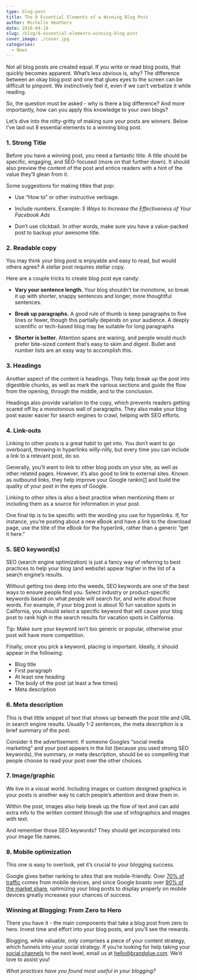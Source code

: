 ```yaml
---
type: blog-post
title: The 8 Essential Elements of a Winning Blog Post
author: Michelle Heathers
date: 2018-04-18
slug: /blog/8-essential-elements-winning-blog-post
cover_image: ./cover.jpg
categories:
  - News
---
```


Not all blog posts are created equal. If you write or read blog posts, that
quickly becomes apparent. What’s less obvious is, why? The difference between
an okay blog post and one that glues eyes to the screen can be difficult to
pinpoint. We instinctively feel it, even if we can’t verbalize it while
reading.

So, the question must be asked - why is there a big difference? And more
importantly, how can you apply this knowledge to your own blogs?

Let’s dive into the nitty-gritty of making sure your posts are winners. Below
I’ve laid out 8 essential elements to a winning blog post.

### 1. Strong Title

Before you have a winning post, you need a fantastic title. A title should be
specific, engaging, and SEO-focused (more on that further down). It should
also preview the content of the post and entice readers with a hint of the
value they’ll glean from it.

Some suggestions for making titles that pop:

- Use “How to” or other instructive verbiage.

- Include numbers. Example: _5 Ways to Increase the Effectiveness of Your Facebook Ads_

- Don’t use clickbait. In other words, make sure you have a value-packed post to backup your awesome title.

### 2. Readable copy

You may think your blog post is enjoyable and easy to read, but would others
agree? A stellar post requires stellar copy.

Here are a couple tricks to create blog post eye candy:

- **Vary your sentence length.** Your blog shouldn’t be monotone, so break it up with shorter, snappy sentences and longer, more thoughtful sentences.

- **Break up paragraphs.** A good rule of thumb is keep paragraphs to five lines or fewer, though this partially depends on your audience. A deeply scientific or tech-based blog may be suitable for long paragraphs

- **Shorter is better.** Attention spans are waning, and people would much prefer bite-sized content that’s easy to skim and digest. Bullet and number lists are an easy way to accomplish this.

### 3. Headings

Another aspect of the content is headings. They help break up the post into
digestible chunks, as well as mark the various sections and guide the flow
from the opening, through the middle, and to the conclusion.

Headings also provide variation to the copy, which prevents readers getting
scared off by a monotonous wall of paragraphs. They also make your blog post
easier easier for search engines to crawl, helping with SEO efforts.

### 4. Link-outs

Linking to other posts is a great habit to get into. You don’t want to go
overboard, throwing in hyperlinks willy-nilly, but every time you can include
a link to a relevant post, do so.

Generally, you’ll want to link to other blog posts on your site, as well as
other related pages. However, it’s also good to link to external sites. Known
as outbound links, they help improve your Google rankin][1]
and build the quality of your post in the eyes of Google.

Linking to other sites is also a best practice when mentioning them or
including them as a source for information in your post.

One final tip is to be specific with the wording you use for hyperlinks. If,
for instance, you’re posting about a new eBook and have a link to the download
page, use the title of the eBook for the hyperlink, rather than a generic “get
it here.”

### 5. SEO keyword(s)

SEO (search engine optimization) is just a fancy way of referring to best
practices to help your blog (and website) appear higher in the list of a
search engine’s results.

Without getting too deep into the weeds, SEO keywords are one of the best ways
to ensure people find you. Select industry or product-specific keywords based
on what people will search for, and write about those words. For example, if
your blog post is about 10 fun vacation spots in California, you should select
a specific keyword that will cause your blog post to rank high in the search
results for vacation spots in California.

Tip: Make sure your keyword isn’t too generic or popular, otherwise your post
will have more competition.

Finally, once you pick a keyword, placing is important. Ideally, it should
appear in the following:

- Blog title
- First paragraph
- At least one heading
- The body of the post (at least a few times)
- Meta description

### 6. Meta description

This is that little snippet of text that shows up beneath the post title and
URL in search engine results. Usually 1-2 sentences, the meta description is a
brief summary of the post.

Consider it the advertisement. If someone Googles “social media marketing” and
your post appears in the list (because you used strong SEO keywords), the
summary, or meta description, should be so compelling that people choose to
read your post over the other choices.

### 7. Image/graphic

We live in a visual world. Including images or custom designed graphics in
your posts is another way to catch people’s attention and draw them in.

Within the post, images also help break up the flow of text and can add extra
info to the written content through the use of infographics and images with
text.

And remember those SEO keywords? They should get incorporated into your image
file names.

### 8. Mobile optimization

This one is easy to overlook, yet it’s crucial to your blogging success.

Google gives better ranking to sites that are mobile-friendly. Over [70% of traffic][2] comes from mobile devices, and since Google boasts over [90% of the market share][3], optimizing your blog posts to display properly on mobile devices greatly
increases your chances of success.

### Winning at Blogging: From Zero to Hero

There you have it - the main components that take a blog post from zero
to hero. Invest time and effort into your blog posts, and you’ll see the
rewards.

Blogging, while valuable, only comprises a piece of your content strategy,
which funnels into your social strategy. If you’re looking for help taking
your [social channels][4] to the next level, email us at hello@brandglue.com. We’d love to assist you!

_What practices have you found most useful in your blogging?_

[1]: https://www.shoutmeloud.com/seo-benefits-and-tips-for-outbound-links.html
[2]: https://www.zenithmedia.com/smartphone-penetration-reach-66-2018/
[3]: https://www.netmarketshare.com/search-engine-market-share.aspx?options=%7B%22filter%22%3A%7B%22%24and%22%3A%5B%7B%22deviceType%22%3A%7B%22%24in%22%3A%5B%22Mobile%22%5D%7D%7D%5D%7D%2C%22dateLabel%22%3A%22Trend%22%2C%22attributes%22%3A%22share%22%2C%22group%22%3A%22searchEngine%22%2C%22sort%22%3A%7B%22share%22%3A-1%7D%2C%22id%22%3A%22searchEnginesDesktop%22%2C%22dateInterval%22%3A%22Monthly%22%2C%22dateStart%22%3A%222017-04%22%2C%22dateEnd%22%3A%222018-03%22%2C%22plotKeys%22%3A%5B%7B%22searchEngine%22%3A%22Google%22%7D%2C%7B%22searchEngine%22%3A%22Baidu%22%7D%2C%7B%22searchEngine%22%3A%22Bing%22%7D%2C%7B%22searchEngine%22%3A%22Yahoo!%22%7D%2C%7B%22searchEngine%22%3A%22Yandex%22%7D%5D%2C%22tableOrder%22%3A%5B%5B2%2C%22desc%22%5D%5D%2C%22segments%22%3A%22-1000%22%7D
[4]: /services
